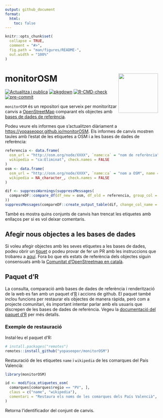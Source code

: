 ```yaml
---
output: github_document
format:
  html:
    toc: false
---
```


<!-- README.md is generated from README.Rmd. Please edit that file -->

```r
knitr::opts_chunk$set(
  collapse = TRUE,
  comment = "#>",
  fig.path = "man/figures/README-",
  out.width = "100%"
)
```

# monitorOSM <img src='man/figures/logo.png' align="right" height=130/>

<!-- badges: start -->

[![Actualitza i publica](https://github.com/yopaseopor/monitorOSM/actions/workflows/quarto-publish.yml/badge.svg)](https://github.com/yopaseopor/monitorOSM/actions/workflows/quarto-publish.yml)
[![pkgdown](https://github.com/yopaseopor/monitorOSM/actions/workflows/pkgdown.yaml/badge.svg)](https://github.com/yopaseopor/monitorOSM/actions/workflows/pkgdown.yaml)
[![R-CMD-check](https://github.com/yopaseopor/monitorOSM/actions/workflows/R-CMD-check.yaml/badge.svg)](https://github.com/yopaseopor/monitorOSM/actions/workflows/R-CMD-check.yaml) 
[![pre-commit](https://github.com/yopaseopor/monitorOSM/actions/workflows/pre-commit.yaml/badge.svg)](https://github.com/yopaseopor/monitorOSM/actions/workflows/pre-commit.yaml)
<!-- [![test-coverage](https://github.com/yopaseopor/monitorOSM/actions/workflows/test-coverage.yaml/badge.svg)](https://github.com/yopaseopor/monitorOSM/actions/workflows/test-coverage.yaml) -->

<!-- badges: end -->

`monitorOSM` és un repositori que serveix per monitoritzar canvis a [OpenStreetMap](http://www.openstreemap.com)
comparant els objectes amb [bases de dades de referència](https://github.com/yopaseopor/monitorOSM/tree/main/data-raw).

Podeu veure els informes que s'actualitzen diàriament a <https://yopaseopor.github.io/monitorOSM>. Els informes de
canvis mostren taules amb l'estat de les etiquetes a OSM i a les bases de dades de referència:

```r
referencia <- data.frame(
  osm_url = "http://osm.org/node/XXXX", `name:ca` = "nom de referència", name = "Sense canvis",
  wikipedia = "ca:Eliminat", check.names = FALSE
)
osm <- data.frame(
  osm_url = "http://osm.org/node/XXXX", `name:ca` = "nom a OSM", name = "Sense canvis",
  wikipedia = NA_character_, check.names = FALSE
)

dif <- suppressWarnings(suppressMessages(
  compareDF::compare_df(df_new = osm, df_old = referencia, group_col = "osm_url", stop_on_error = FALSE)
))
suppressMessages(compareDF::create_output_table(dif, change_col_name = "canvi"))
```

També es mostra quins conjunts de canvis han trencat les etiquetes amb enllaços per si es vol deixar comentaris.


## Afegir nous objectes a les bases de dades

Si voleu afegir objectes amb les seves etiquetes a les bases de dades, podeu obrir un
[tiquet](https://github.com/yopaseopor/monitorOSM/issues) o podeu provar de fer un PR amb les instruccions que trobareu
a [aquí](https://yopaseopor.github.io/monitorOSM/data-raw/README.html). Fora bo que els estats de referència
dels objectes siguin consensuats amb la 
[Comunitat d'OpenStreetmap en català](https://wiki.openstreetmap.org/wiki/WikiProject_Catalan#Canals_de_comunicaci%C3%B3_i_mitjans_de_difusi%C3%B3).


## Paquet d'R

La consulta, comparació amb bases de dades de referència i renderització de la web es fan amb un paquet
d'[R](https://cran.r-project.org/) i accions de github. El paquet també inclou funcions per restaurar els objectes de
manera ràpida, però com a projecte comunitari, és important intentar parlar amb els usuaris que discrepen de les bases
de dades de referència. Vegeu la [documentació del paquet d'R](https://yopaseopor.github.io/monitorOSM/docs/reference/)
per més detalls.

### Exemple de restauració

Instal·leu el paquet d'R:

``` r
# install.packages("remotes")
remotes::install_github("yopaseopor/monitorOSM")
```

Restauració de les etiquetes `name` i `wikipedia` de les comarques del País Valencià:

``` r
library(monitorOSM)

id <- modifica_etiquetes_osm(
  comarques[comarques$regio == "PV", ],
  claus = c("name", "wikipedia"),
  comentari = "Restaura els noms de les comarques dels País Valencià", hashtags = "monitorOSM"
)
```
Retorna l'identificador del conjunt de canvis.

